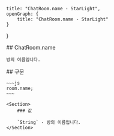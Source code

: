     title: "ChatRoom.name - StarLight",
    openGraph: {
        title: "ChatRoom.name - StarLight"
    }
}

<Section>
    ## ChatRoom.name

    방의 이름입니다.
</Section>
<Section>
    ## 구문

    ~~~js
    room.name;
    ~~~

    <Section>
        ### 값

        `String` - 방의 이름입니다.
    </Section>
</Section>